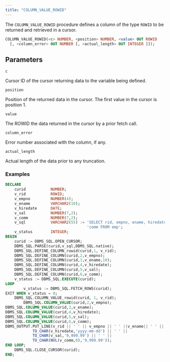 ```yaml
---
title: "COLUMN_VALUE_ROWID"
---
```


The `COLUMN_VALUE_ROWID` procedure defines a column of the type `ROWID` to be returned and retrieved in a cursor. 

```sql
COLUMN_VALUE_ROWID(<c> NUMBER, <position> NUMBER, <value> OUT ROWID
  [, <column_error> OUT NUMBER [, <actual_length> OUT INTEGER ]]);
```

## Parameters

`c`

 Cursor ID of the cursor returning data to the variable being defined.

`position`

 Position of the returned data in the cursor. The first value in the cursor is position 1.

`value`

 The ROWID the data returned in the cursor by a prior fetch call.

`column_error`

 Error number associated with the column, if any.

`actual_length`

 Actual length of the data prior to any truncation.


### Examples

```sql
DECLARE
    curid           NUMBER;
    v_rid           ROWID;
    v_empno         NUMBER(4);
    v_ename         VARCHAR2(10);
    v_hiredate      DATE;
    v_sal           NUMBER(7,2);
    v_comm          NUMBER(7,2);
    v_sql           VARCHAR2(55) := 'SELECT rid, empno, ename, hiredate, sal, ' ||
                                    'comm FROM emp';
    v_status        INTEGER;
BEGIN
    curid := DBMS_SQL.OPEN_CURSOR;
    DBMS_SQL.PARSE(curid,v_sql,DBMS_SQL.native);
    DBMS_SQL.DEFINE_COLUMN_rowid(curid,1, v_rid);
    DBMS_SQL.DEFINE_COLUMN(curid,2,v_empno);
    DBMS_SQL.DEFINE_COLUMN(curid,3,v_ename,10);
    DBMS_SQL.DEFINE_COLUMN(curid,4,v_hiredate);
    DBMS_SQL.DEFINE_COLUMN(curid,5,v_sal);
    DBMS_SQL.DEFINE_COLUMN(curid,6,v_comm);
    v_status := DBMS_SQL.EXECUTE(curid);
LOOP        
        v_status := DBMS_SQL.FETCH_ROWS(curid);
EXIT WHEN v_status = 0;
    DBMS_SQL.COLUMN_VALUE_rowid(curid, 1, v_rid);
        DBMS_SQL.COLUMN_VALUE(curid,2,v_empno);
DBMS_SQL.COLUMN_VALUE(curid,3,v_ename);
DBMS_SQL.COLUMN_VALUE(curid,4,v_hiredate);
DBMS_SQL.COLUMN_VALUE(curid,5,v_sal);
DBMS_SQL.COLUMN_VALUE(curid,6,v_comm);
DBMS_OUTPUT.PUT_LINE(v_rid || ' ' || v_empno || ' ' ||v_ename|| ' ' ||
            TO_CHAR(v_hiredate,'yyyy-mm-dd') || ' ' ||
            TO_CHAR(v_sal,'9,999.99') || ' ' ||
            TO_CHAR(NVL(v_comm,0),'9,999.99'));
END LOOP;
    DBMS_SQL.CLOSE_CURSOR(curid);
END;
```
